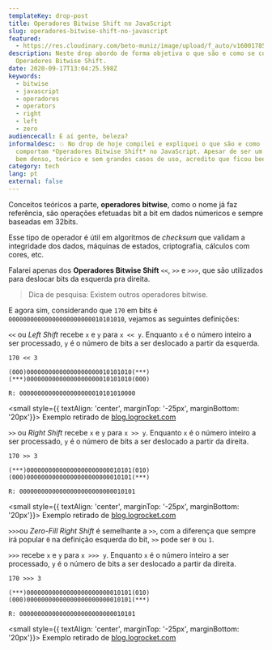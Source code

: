```yaml
---
templateKey: drop-post
title: Operadores Bitwise Shift no JavaScript
slug: operadores-bitwise-shift-no-javascript
featured:
  - https://res.cloudinary.com/beto-muniz/image/upload/f_auto/v1600178580/Titulo_Image_Site_1_twky3b.jpg
description: Neste drop abordo de forma objetiva o que são e como se comportam
  Operadores Bitwise Shift.
date: 2020-09-17T13:04:25.598Z
keywords:
  - bitwise
  - javascript
  - operadores
  - operators
  - right
  - left
  - zero
audiencecall: E aí gente, beleza?
informaldesc: 💥 No drop de hoje compilei e expliquei o que são e como se
  comportam *Operadores Bitwise Shift* no JavaScript. Apesar de ser um assunto
  bem denso, teórico e sem grandes casos de uso, acredito que ficou beeem legal.
category: tech
lang: pt
external: false
---
```


<Drop>

Conceitos teóricos a parte, **operadores bitwise**, como o nome já faz referência, são operações efetuadas bit a bit em dados númericos e sempre baseadas em 32bits.

Esse tipo de operador é útil em algoritmos de _checksum_ que validam a integridade dos dados, máquinas de estados, criptografia, cálculos com cores, etc. 

Falarei apenas dos **Operadores Bitwise Shift** `<<`, `>>` e `>>>`, que são utilizados para deslocar bits da esquerda pra direita.

> Dica de pesquisa: Existem outros operadores bitwise.

E agora sim, considerando que `170` em bits é `00000000000000000000000010101010`, vejamos as seguintes definições:

</Drop>

<Drop>

`<<` ou _Left Shift_ recebe `x` e `y` para `x << y`. Enquanto `x` é o número inteiro a ser processado, `y` é o número de bits a ser deslocado a partir da esquerda.

```text
170 << 3

(000)00000000000000000000010101010(***)
(***)00000000000000000000010101010(000)

R: 00000000000000000000010101010000
```

<small style={{ textAlign: 'center', marginTop: '-25px', marginBottom: '20px'}}>
Exemplo retirado de <wbr /><a href="https://blog.logrocket.com/interesting-use-cases-for-javascript-bitwise-operators">blog.logrocket.com</a>
</small>

</Drop>


<Drop>

`>>` ou _Right Shift_ recebe `x` e `y` para `x >> y`. Enquanto `x` é o número inteiro a ser processado, `y` é o número de bits a ser deslocado a partir da direita.

```text
170 >> 3

(***)00000000000000000000000010101(010)
(000)00000000000000000000000010101(***)

R: 00000000000000000000000000010101
```

<small style={{ textAlign: 'center', marginTop: '-25px', marginBottom: '20px'}}>
Exemplo retirado de <wbr /><a href="https://blog.logrocket.com/interesting-use-cases-for-javascript-bitwise-operators">blog.logrocket.com</a>
</small>

</Drop>


<Drop>

`>>>`ou _Zero-Fill Right Shift_ é semelhante a `>>`, com a diferença que sempre irá popular `0` na definição esquerda do bit, `>>` pode ser `0` ou `1`. 

`>>>` recebe `x` e `y` para `x >>> y`. Enquanto `x` é o número inteiro a ser processado, `y` é o número de bits a ser deslocado a partir da direita.

```text
170 >>> 3

(***)00000000000000000000000010101(010)
(000)00000000000000000000000010101(***)

R: 00000000000000000000000000010101
```

<small style={{ textAlign: 'center', marginTop: '-25px', marginBottom: '20px'}}>
Exemplo retirado de <wbr /><a href="https://blog.logrocket.com/interesting-use-cases-for-javascript-bitwise-operators">blog.logrocket.com</a>
</small>

</Drop>